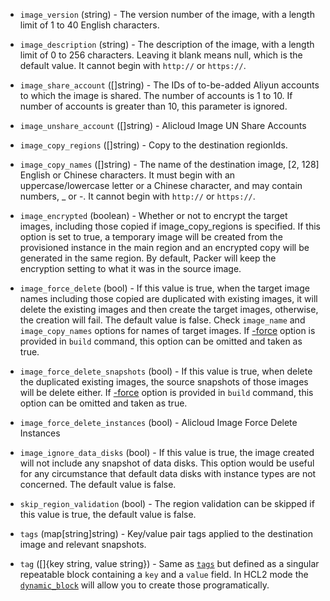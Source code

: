 <!-- Code generated from the comments of the AlicloudImageConfig struct in builder/alicloud/ecs/image_config.go; DO NOT EDIT MANUALLY -->

- `image_version` (string) - The version number of the image, with a length limit of 1 to 40 English
  characters.

- `image_description` (string) - The description of the image, with a length limit of 0 to 256
  characters. Leaving it blank means null, which is the default value. It
  cannot begin with `http://` or `https://`.

- `image_share_account` ([]string) - The IDs of to-be-added Aliyun accounts to which the image is shared. The
  number of accounts is 1 to 10. If number of accounts is greater than 10,
  this parameter is ignored.

- `image_unshare_account` ([]string) - Alicloud Image UN Share Accounts

- `image_copy_regions` ([]string) - Copy to the destination regionIds.

- `image_copy_names` ([]string) - The name of the destination image, [2, 128] English or Chinese
  characters. It must begin with an uppercase/lowercase letter or a
  Chinese character, and may contain numbers, _ or -. It cannot begin with
  `http://` or `https://`.

- `image_encrypted` (boolean) - Whether or not to encrypt the target images,            including those
  copied if image_copy_regions is specified. If this option is set to
  true, a temporary image will be created from the provisioned instance in
  the main region and an encrypted copy will be generated in the same
  region. By default, Packer will keep the encryption setting to what it
  was in the source image.

- `image_force_delete` (bool) - If this value is true, when the target image names including those
  copied are duplicated with existing images, it will delete the existing
  images and then create the target images, otherwise, the creation will
  fail. The default value is false. Check `image_name` and
  `image_copy_names` options for names of target images. If
  [-force](/docs/commands/build#force) option is provided in `build`
  command, this option can be omitted and taken as true.

- `image_force_delete_snapshots` (bool) - If this value is true, when delete the duplicated existing images, the
  source snapshots of those images will be delete either. If
  [-force](/docs/commands/build#force) option is provided in `build`
  command, this option can be omitted and taken as true.

- `image_force_delete_instances` (bool) - Alicloud Image Force Delete Instances

- `image_ignore_data_disks` (bool) - If this value is true, the image created will not include any snapshot
  of data disks. This option would be useful for any circumstance that
  default data disks with instance types are not concerned. The default
  value is false.

- `skip_region_validation` (bool) - The region validation can be skipped if this value is true, the default
  value is false.

- `tags` (map[string]string) - Key/value pair tags applied to the destination image and relevant
  snapshots.

- `tag` ([]{key string, value string}) - Same as [`tags`](#tags) but defined as a singular repeatable block
  containing a `key` and a `value` field. In HCL2 mode the
  [`dynamic_block`](/docs/templates/hcl_templates/expressions#dynamic-blocks)
  will allow you to create those programatically.

<!-- End of code generated from the comments of the AlicloudImageConfig struct in builder/alicloud/ecs/image_config.go; -->
